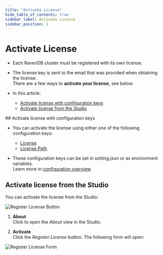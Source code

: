 ```yaml
---
title: "Activate License"
hide_table_of_contents: true
sidebar_label: Activate License
sidebar_position: 1
---
```



# Activate License 
<Admonition type="note" title="Note">

* Each RavenDB cluster must be registered with its own license.  

* The license key is sent to the email that was provided when obtaining the license.  
  There are a few ways to **activate your license**, see below.  

* In this article:

  * [Activate license with configuration keys](../../start/licensing/activate-license.mdx#activate-license-with-configuration-keys)
  * [Activate license from the Studio](../../start/licensing/activate-license.mdx#activate-license-from-the-studio)

</Admonition>
## Activate license with configuration keys

* You can activate the license using either one of the following configuration keys:  
  * [License](../../server/configuration/license-configuration.mdx#license)  
  * [License.Path](../../server/configuration/license-configuration.mdx#licensepath)  

* These configuration keys can be set in _setting.json_ or as environment variables.  
  Learn more in [configuration overview](../../server/configuration/configuration-options.mdx).



## Activate license from the Studio

You can activate the license from the Studio:  

![Register License Button](./assets/register-license-button.png)

1. **About**  
   Click to open the _About_ view in the Studio.
   
2. **Activate**  
   Click the _Register License_ button. The following form will open:

![Register License Form](./assets/register-license-form.png)



